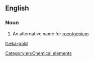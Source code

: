 ==English==

===Noun===
{{en-noun|sg=[[eka]]-[[gold]]|-}}

#  An alternative name for [[roentgenium]]

[[Category:en:Chemical elements]]

[[lt:eka-gold]]